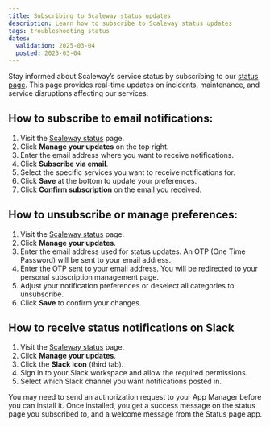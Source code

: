 ```yaml
---
title: Subscribing to Scaleway status updates
description: Learn how to subscribe to Scaleway status updates
tags: troubleshooting status 
dates:
  validation: 2025-03-04
  posted: 2025-03-04
---
```

Stay informed about Scaleway’s service status by subscribing to our [status page](https://status.scaleway.com/). This page provides real-time updates on incidents, maintenance, and service disruptions affecting our services.

## How to subscribe to email notifications:
1. Visit the [Scaleway status](https://status.scaleway.com/) page.
2. Click **Manage your updates** on the top right.
3. Enter the email address where you want to receive notifications.
4. Click **Subscribe via email**.
6. Select the specific services you want to receive notifications for.
7. Click **Save** at the bottom to update your preferences.
8. Click **Confirm subscription** on the email you received. 

## How to unsubscribe or manage preferences:
1. Visit the [Scaleway status](https://status.scaleway.com/) page.
2. Click **Manage your updates**.
3. Enter the email address used for status updates. An OTP (One Time Password) will be sent to your email address.
4. Enter  the OTP sent to your email address. You will be redirected to your personal subscription management page.
5. Adjust your notification preferences or deselect all categories to unsubscribe.
6. Click **Save** to confirm your changes.

## How to receive status notifications on Slack
1. Visit the [Scaleway status](https://status.scaleway.com/) page.
2. Click **Manage your updates**.
3. Click the **Slack icon** (third tab). 
4. Sign in to your Slack workspace and allow the required permissions.
5. Select which Slack channel you want notifications posted in.

You may need to send an authorization request to your App Manager before you can install it.
Once installed, you get a success message on the status page you subscribed to, and a welcome message from the Status page app.